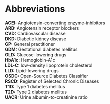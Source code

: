 # Abbreviations {.unnumbered}

**ACEI:** Angiotensin-converting enzyme-inhibitors\
**ARB:** Angiotensin receptor blockers\
**CVD:** Cardiovascular disease\
**DKD:** Diabetic kidney disease\
**GP:** General practitioner\
**GDM:** Gestational diabetes mellitus\
**GLD:** Glucose-lowering drugs\
**HbA1c:** Hemoglobin-A1c\
**LDL-C:** low-density lipoprotein cholesterol\
**LLD:** Lipid-lowering drugs\
**OSDC:** Open-Source Diabetes Classifier\
**RSCD:** Register of Selected Chronic Diseases\
**T1D:** Type 1 diabetes mellitus\
**T2D:** Type 2 diabetes mellitus\
**UACR:** Urine albumin-to-creatinine ratio\
